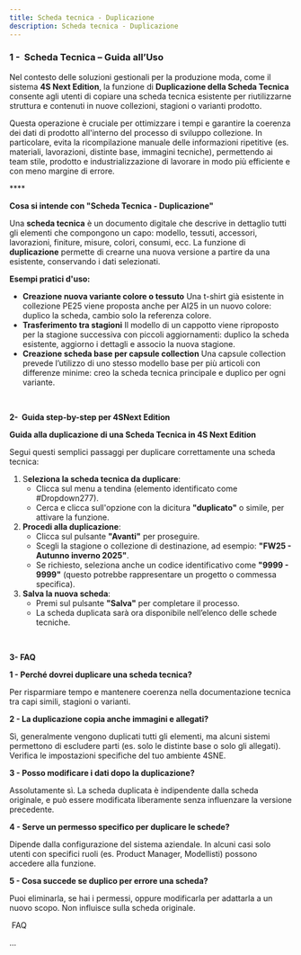 ```yaml
---
title: Scheda tecnica - Duplicazione
description: Scheda tecnica - Duplicazione
---
```


### **1 -  Scheda Tecnica – Guida all’Uso**

Nel contesto delle soluzioni gestionali per la produzione moda, come il sistema **4S Next Edition**, la funzione di **Duplicazione della Scheda Tecnica** consente agli utenti di copiare una scheda tecnica esistente per riutilizzarne struttura e contenuti in nuove collezioni, stagioni o varianti prodotto.

Questa operazione è cruciale per ottimizzare i tempi e garantire la coerenza dei dati di prodotto all'interno del processo di sviluppo collezione. In particolare, evita la ricompilazione manuale delle informazioni ripetitive (es. materiali, lavorazioni, distinte base, immagini tecniche), permettendo ai team stile, prodotto e industrializzazione di lavorare in modo più efficiente e con meno margine di errore.

**** 

**Cosa si intende con "Scheda Tecnica - Duplicazione"**

Una **scheda tecnica** è un documento digitale che descrive in dettaglio tutti gli elementi che compongono un capo: modello, tessuti, accessori, lavorazioni, finiture, misure, colori, consumi, ecc. La funzione di **duplicazione** permette di crearne una nuova versione a partire da una esistente, conservando i dati selezionati.

**Esempi pratici d'uso:**

* **Creazione nuova variante colore o tessuto**
  Una t-shirt già esistente in collezione PE25 viene proposta anche per AI25 in un nuovo colore: duplico la scheda, cambio solo la referenza colore.
* **Trasferimento tra stagioni**
  Il modello di un cappotto viene riproposto per la stagione successiva con piccoli aggiornamenti: duplico la scheda esistente, aggiorno i dettagli e associo la nuova stagione.
* **Creazione scheda base per capsule collection**
  Una capsule collection prevede l’utilizzo di uno stesso modello base per più articoli con differenze minime: creo la scheda tecnica principale e duplico per ogni variante.

 

**2-  Guida step-by-step per 4SNext Edition**

**Guida alla duplicazione di una Scheda Tecnica in 4S Next Edition**

Segui questi semplici passaggi per duplicare correttamente una scheda tecnica:

1. S**eleziona la scheda tecnica da duplicare**:
   * Clicca sul menu a tendina (elemento identificato come #Dropdown277).
   * Cerca e clicca sull'opzione con la dicitura **"duplicato"** o simile, per attivare la funzione.
2. **Procedi alla duplicazione**:
   * Clicca sul pulsante **"Avanti"** per proseguire.
   * Scegli la stagione o collezione di destinazione, ad esempio: **"FW25 - Autunno inverno 2025"**.
   * Se richiesto, seleziona anche un codice identificativo come **"9999 - 9999"** (questo potrebbe rappresentare un progetto o commessa specifica).
3. **Salva la nuova scheda**:
   * Premi sul pulsante **"Salva"** per completare il processo.
   * La scheda duplicata sarà ora disponibile nell’elenco delle schede tecniche.

 

**3- FAQ**

**1 - Perché dovrei duplicare una scheda tecnica?**

Per risparmiare tempo e mantenere coerenza nella documentazione tecnica tra capi simili, stagioni o varianti.

**2 - La duplicazione copia anche immagini e allegati?**

Sì, generalmente vengono duplicati tutti gli elementi, ma alcuni sistemi permettono di escludere parti (es. solo le distinte base o solo gli allegati). Verifica le impostazioni specifiche del tuo ambiente 4SNE.

**3 - Posso modificare i dati dopo la duplicazione?**

Assolutamente sì. La scheda duplicata è indipendente dalla scheda originale, e può essere modificata liberamente senza influenzare la versione precedente.

**4 - Serve un permesso specifico per duplicare le schede?**

Dipende dalla configurazione del sistema aziendale. In alcuni casi solo utenti con specifici ruoli (es. Product Manager, Modellisti) possono accedere alla funzione.

**5 - Cosa succede se duplico per errore una scheda?**

Puoi eliminarla, se hai i permessi, oppure modificarla per adattarla a un nuovo scopo. Non influisce sulla scheda originale.

 FAQ

...